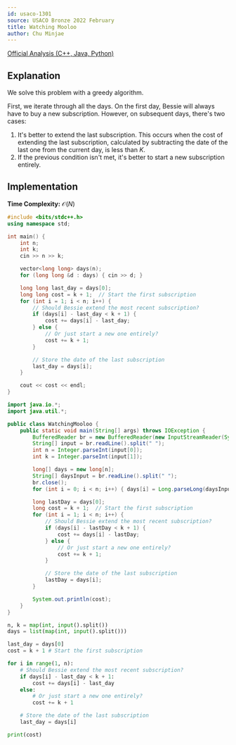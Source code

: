 ```yaml
---
id: usaco-1301
source: USACO Bronze 2022 February
title: Watching Mooloo
author: Chu Minjae
---
```


[Official Analysis (C++, Java, Python)](http://www.usaco.org/current/data/sol_prob3_bronze_feb23.html)

## Explanation

We solve this problem with a greedy algorithm.

First, we iterate through all the days.
On the first day, Bessie will always have to buy a new subscription.
However, on subsequent days, there's two cases:
1. It's better to extend the last subscription.
   This occurs when the cost of extending the last subscription, calculated by
   subtracting the date of the last one from the current day, is less than $K$.
2. If the previous condition isn't met, it's better to start a new subscription entirely.

## Implementation

**Time Complexity:** $\mathcal{O}(N)$

<LanguageSection>
<CPPSection>

```cpp
#include <bits/stdc++.h>
using namespace std;

int main() {
	int n;
	int k;
	cin >> n >> k;

	vector<long long> days(n);
	for (long long &d : days) { cin >> d; }

	long long last_day = days[0];
	long long cost = k + 1;  // Start the first subscription
	for (int i = 1; i < n; i++) {
		// Should Bessie extend the most recent subscription?
		if (days[i] - last_day < k + 1) {
			cost += days[i] - last_day;
		} else {
			// Or just start a new one entirely?
			cost += k + 1;
		}

		// Store the date of the last subscription
		last_day = days[i];
	}

	cout << cost << endl;
}
```

</CPPSection>
<JavaSection>

```java
import java.io.*;
import java.util.*;

public class WatchingMooloo {
	public static void main(String[] args) throws IOException {
		BufferedReader br = new BufferedReader(new InputStreamReader(System.in));
		String[] input = br.readLine().split(" ");
		int n = Integer.parseInt(input[0]);
		int k = Integer.parseInt(input[1]);

		long[] days = new long[n];
		String[] daysInput = br.readLine().split(" ");
		br.close();
		for (int i = 0; i < n; i++) { days[i] = Long.parseLong(daysInput[i]); }

		long lastDay = days[0];
		long cost = k + 1;  // Start the first subscription
		for (int i = 1; i < n; i++) {
			// Should Bessie extend the most recent subscription?
			if (days[i] - lastDay < k + 1) {
				cost += days[i] - lastDay;
			} else {
				// Or just start a new one entirely?
				cost += k + 1;
			}

			// Store the date of the last subscription
			lastDay = days[i];
		}

		System.out.println(cost);
	}
}
```

</JavaSection>
<PySection>

```py
n, k = map(int, input().split())
days = list(map(int, input().split()))

last_day = days[0]
cost = k + 1 # Start the first subscription

for i in range(1, n):
    # Should Bessie extend the most recent subscription?
    if days[i] - last_day < k + 1:
        cost += days[i] - last_day
    else:
        # Or just start a new one entirely?
        cost += k + 1

    # Store the date of the last subscription
    last_day = days[i]

print(cost)
```

</PySection>
</LanguageSection>
